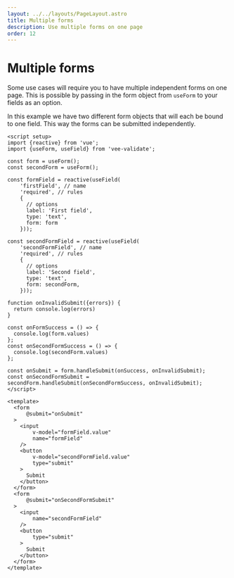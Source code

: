 ```yaml
---
layout: ../../layouts/PageLayout.astro
title: Multiple forms
description: Use multiple forms on one page
order: 12
---
```


# Multiple forms

Some use cases will require you to have multiple independent forms on one page. This is possible by passing in the form object from `useForm` to your fields as an option.

In this example we have two different form objects that will each be bound to one field. This way the forms can be submitted independently.

```vue
<script setup>
import {reactive} from 'vue';
import {useForm, useField} from 'vee-validate';

const form = useForm();
const secondForm = useForm();

const formField = reactive(useField(
    'firstField', // name
    'required', // rules
    {
      // options
      label: 'First field',
      type: 'text',
      form: form
    }));

const secondFormField = reactive(useField(
    'secondFormField', // name
    'required', // rules
    {
      // options
      label: 'Second field',
      type: 'text',
      form: secondForm,
    }));

function onInvalidSubmit({errors}) {
  return console.log(errors)
}

const onFormSuccess = () => {
  console.log(form.values)
};
const onSecondFormSuccess = () => {
  console.log(secondForm.values)
};

const onSubmit = form.handleSubmit(onSuccess, onInvalidSubmit);
const onSecondFormSubmit = secondForm.handleSubmit(onSecondFormSuccess, onInvalidSubmit);
</script>

<template>
  <form
      @submit="onSubmit"
  >
    <input
        v-model="formField.value"
        name="formField"
    />
    <button
        v-model="secondFormField.value"
        type="submit"
    >
      Submit
    </button>
  </form>
  <form
      @submit="onSecondFormSubmit"
  >
    <input
        name="secondFormField"
    />
    <button
        type="submit"
    >
      Submit
    </button>
  </form>
</template>
```
